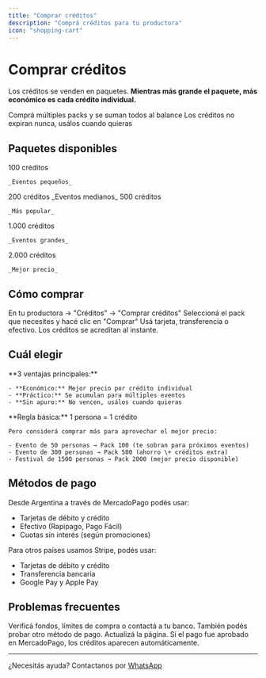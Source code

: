 ```yaml
---
title: "Comprar créditos"
description: "Comprá créditos para tu productora"
icon: "shopping-cart"
---
```


# Comprar créditos

Los créditos se venden en paquetes. **Mientras más grande el paquete, más económico es cada crédito individual.**

<CardGroup cols={2}>
  <Card title="Se acumulan" icon="cubes-stacked">
    Comprá múltiples packs y se suman todos al balance
  </Card>
  <Card title="Sin vencimiento" icon="infinity">
    Los créditos no expiran nunca, usálos cuando quieras
  </Card>
</CardGroup>

## Paquetes disponibles

<CardGroup cols={3}>
  <Card title="Pack 100" icon="package">
    100 créditos

    _Eventos pequeños_
  </Card>
  <Card title="Pack 200" icon="package">
    200 créditos _Eventos medianos_
  </Card>
  <Card title="Pack 500 ⭐" icon="package">
    500 créditos

    _Más popular_
  </Card>
</CardGroup>

<CardGroup cols={2}>
  <Card title="Pack 1000" icon="package">
    1.000 créditos

    _Eventos grandes_
  </Card>
  <Card title="Pack 2000 💎" icon="package">
    2.000 créditos

    _Mejor precio_
  </Card>
</CardGroup>

## Cómo comprar

<Steps>
  <Step title="Ir a Créditos">
    En tu productora → "Créditos" → "Comprar créditos"
  </Step>
  <Step title="Elegir paquete">
    Seleccioná el pack que necesites y hacé clic en "Comprar"
  </Step>
  <Step title="Pagar con MercadoPago">
    Usá tarjeta, transferencia o efectivo. Los créditos se acreditan al instante.
  </Step>
</Steps>

## Cuál elegir

<AccordionGroup>
  <Accordion title="¿Por qué paquetes más grandes?">
    **3 ventajas principales:**

    - **Económico:** Mejor precio por crédito individual
    - **Práctico:** Se acumulan para múltiples eventos
    - **Sin apuro:** No vencen, usálos cuando quieras
  </Accordion>
  <Accordion title="¿Cuántos necesito exactamente?">
    **Regla básica:** 1 persona = 1 crédito

    Pero considerá comprar más para aprovechar el mejor precio:

    - Evento de 50 personas → Pack 100 (te sobran para próximos eventos)
    - Evento de 300 personas → Pack 500 (ahorro \+ créditos extra)
    - Festival de 1500 personas → Pack 2000 (mejor precio disponible)
  </Accordion>
</AccordionGroup>

## Métodos de pago

Desde Argentina a través de MercadoPago podés usar:

- Tarjetas de débito y crédito
- Efectivo (Rapipago, Pago Fácil)
- Cuotas sin interés (según promociones)

Para otros países usamos Stripe, podés usar:

- Tarjetas de débito y crédito
- Transferencia bancaria
- Google Pay y Apple Pay

## Problemas frecuentes

<AccordionGroup>
  <Accordion title="El pago fue rechazado">
    Verificá fondos, límites de compra o contactá a tu banco. También podés probar otro método de pago.
  </Accordion>
  <Accordion title="Pagué pero no aparecen los créditos">
    Actualizá la página. Si el pago fue aprobado en MercadoPago, los créditos aparecen automáticamente.
  </Accordion>
</AccordionGroup>

---

¿Necesitás ayuda? Contactanos por [WhatsApp](https://wa.me/5491122503348)